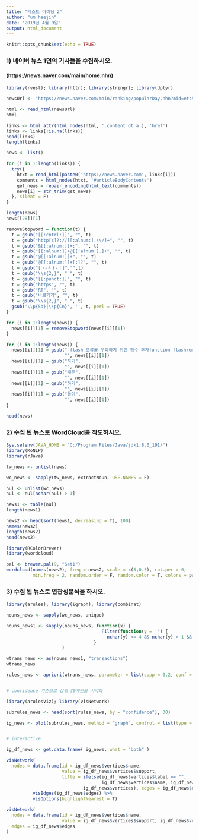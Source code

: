 ```yaml
---
title: "텍스트 마이닝 2"
author: "um heejin"
date: "2019년 4월 9일"
output: html_document
---
```

```r
knitr::opts_chunk$set(echo = TRUE)
```

### 1) 네이버 뉴스 1면의 기사들을 수집하시오.
#### (https://news.naver.com/main/home.nhn)

```r

library(rvest); library(httr); library(stringr); library(dplyr)

newsUrl <- "https://news.naver.com/main/ranking/popularDay.nhn?mid=etc&sid1=111"

html <- read_html(newsUrl)
html

links <- html_attr(html_nodes(html, '.content dt a'), 'href')
links <- links[!is.na(links)]
head(links)
length(links)

news <- list()

for (i in 1:length(links)) {
  try({
    htxt = read_html(paste0('https://news.naver.com', links[i]))
    comments = html_nodes(htxt, '#articleBodyContents')
    get_news = repair_encoding(html_text(comments))
    news[i] = str_trim(get_news)
  }, silent = F)
}

length(news)
news[[28]][1]

removeStopword = function(t) {
  t = gsub("[[:cntrl:]]", "", t) 
  t = gsub("http[s]?://[[:alnum:].\\/]+", "", t) 
  t = gsub("&[[:alnum:]]+;", "", t)
  t = gsub("[[:alnum:]]+@[[:alnum:].]+", "", t)
  t = gsub("@[[:alnum:]]+", "", t)
  t = gsub("@[[:alnum:]]+[:]?", "", t)
  t = gsub("[ㄱ-ㅎㅏ-ㅣ]","",t) 
  t = gsub("\\s{2,}", " ", t) 
  t = gsub("[[:punct:]]", "", t)  
  t = gsub("https", "", t)
  t = gsub("RT", "", t)
  t = gsub("바로가기", "", t)
  t = gsub("\\s{2,}", " ", t) 
  gsub('\\p{So}|\\p{Cn}', '', t, perl = TRUE)
}

for (i in 1:length(news)) {
  news[[i]][1] = removeStopword(news[[i]][1])
}

for (i in 1:length(news)) {
  news[[i]][1] = gsub(" flash 오류를 우회하기 위한 함수 추가function flashremoveCallback ",
                      "", news[[i]][1])
  news[[i]][1] = gsub("하기",
                      "", news[[i]][1])
  news[[i]][1] = gsub("때문",
                      "", news[[i]][1])
  news[[i]][1] = gsub("하기",
                      "", news[[i]][1])
  news[[i]][1] = gsub("들이",
                      "", news[[i]][1])
}

head(news)

```

### 2) 수집 된 뉴스로 WordCloud를 작도하시오.

```r

Sys.setenv(JAVA_HOME = "C:/Program Files/Java/jdk1.8.0_191/")
library(KoNLP)
library(rJava)

tw_news <- unlist(news)

wc_news <- sapply(tw_news, extractNoun, USE.NAMES = F)

nul <- unlist(wc_news)
nul <- nul[nchar(nul) > 1]

news1 <- table(nul)
length(news1)

news2 <- head(sort(news1, decreasing = T), 100)
names(news2)
length(news2)
head(news2)

library(RColorBrewer)
library(wordcloud)

pal <- brewer.pal(9, "Set1")
wordcloud(names(news2), freq = news2, scale = c(5,0.5), rot.per = 0, 
          min.freq = 2, random.order = F, random.color = T, colors = pal)

```

### 3) 수집 된 뉴스로 연관성분석을 하시오.

```r

library(arules); library(igraph); library(combinat)

nouns_news <- sapply(wc_news, unique)

nouns_news1 <- sapply(nouns_news, function(x) {
                                    Filter(function(y = '') { 
                                      nchar(y) <= 4 && nchar(y) > 1 && is.hangul(y) }, x)
                                 }
                     )

wtrans_news <- as(nouns_news1, "transactions")
wtrans_news

rules_news <- apriori(wtrans_news, parameter = list(supp = 0.2, conf = 0.5))


# confidence 기준으로 상위 30개만을 시각화

library(arulesViz); library(visNetwork)

subrules_news <- head(sort(rules_news, by = "confidence"), 30)

ig_news <- plot(subrules_news, method = "graph", control = list(type = "items"))


# interactive

ig_df_news <- get.data.frame( ig_news, what = "both" )

visNetwork(
  nodes = data.frame(id = ig_df_news$vertices$name,
                     value = ig_df_news$vertices$support,
                     title = ifelse(ig_df_news$vertices$label == "", 
                                    ig_df_news$vertices$name, ig_df_news$vertices$label), 
                             ig_df_news$vertices), edges = ig_df_news$edges) %>%
          visEdges(ig_df_news$edges) %>%
          visOptions(highlightNearest = T)

visNetwork(
  nodes = data.frame(id = ig_df_news$vertices$name,
                     value = ig_df_news$vertices$support, ig_df_news$vertices),
  edges = ig_df_news$edges
)

```